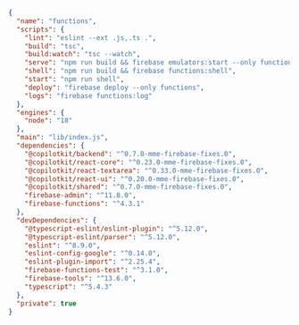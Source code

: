 
```json 
{
  "name": "functions",
  "scripts": {
    "lint": "eslint --ext .js,.ts .",
    "build": "tsc",
    "build:watch": "tsc --watch",
    "serve": "npm run build && firebase emulators:start --only functions",
    "shell": "npm run build && firebase functions:shell",
    "start": "npm run shell",
    "deploy": "firebase deploy --only functions",
    "logs": "firebase functions:log"
  },
  "engines": {
    "node": "18"
  },
  "main": "lib/index.js",
  "dependencies": {
    "@copilotkit/backend": "^0.7.0-mme-firebase-fixes.0",
    "@copilotkit/react-core": "^0.23.0-mme-firebase-fixes.0",
    "@copilotkit/react-textarea": "^0.33.0-mme-firebase-fixes.0",
    "@copilotkit/react-ui": "^0.20.0-mme-firebase-fixes.0",
    "@copilotkit/shared": "^0.7.0-mme-firebase-fixes.0",
    "firebase-admin": "^11.8.0",
    "firebase-functions": "^4.3.1"
  },
  "devDependencies": {
    "@typescript-eslint/eslint-plugin": "^5.12.0",
    "@typescript-eslint/parser": "^5.12.0",
    "eslint": "^8.9.0",
    "eslint-config-google": "^0.14.0",
    "eslint-plugin-import": "^2.25.4",
    "firebase-functions-test": "^3.1.0",
    "firebase-tools": "^13.6.0",
    "typescript": "^5.4.3"
  },
  "private": true
}
```
      